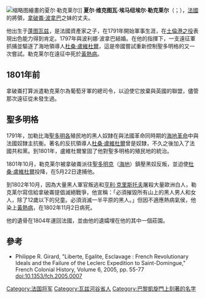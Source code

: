 [[File:Général_CHARLES-EMMANUEL_LECLERC_(1772-1802).jpg|缩略图]]繪畫的夏尔·勒克莱尔]]
'''夏尔·维克图瓦·埃马纽埃尔·勒克莱尔'''（{{lang-fr|Charles Victoire Emmanuel Leclerc}}；{{bd|1772年|3月17日|1802年|11月1日}}），[[法國|法國]]的將領，[[拿破崙·波拿巴|拿破崙·波拿巴]]之妹{{le|波利娜·波拿巴|Pauline Bonaparte}}的丈夫。

他出生于[[蓬图瓦兹|蓬图瓦兹]]，是法國資產家之子，在1791年開始軍事生涯，在[[土倫港之役|土倫港之役]]表現出色能力得到肯定。1797年與波利娜·波拿巴結婚。在他的指揮下，一支遠征軍抓捕並驅逐了海地領導人[[杜桑·盧維杜爾|杜桑·盧維杜爾]]，這是帝國嘗試重新控制聖多明格的又一次嘗試。勒克莱尔在遠征中死於[[黃熱病|黃熱病]]。

== 1801年前 ==
拿破崙打算派遣勒克莱尔為葡萄牙軍的總司令，以迫使它放棄與英國的聯盟，儘管那次遠征從未發生過。

== 聖多明格 ==
1791年，加勒比海[[聖多明各|聖多明各]]殖民地的黑人奴隸在與法國革命同時期的[[海地革命|海地革命]]中與法國奴隸主抗衡。著名的反抗領導人[[杜桑·盧維杜爾|杜桑·盧維杜爾]]曾是奴隸，不久之後加入了法國共和黨。到1801年，盧維杜爾鞏固了他對聖多明格的殖民地的統治。

1801年10月，勒克莱尔被拿破崙派往[[聖多明克|聖多明克]]（[[海地|海地]]）鎮壓黑奴反叛，並迫使[[杜桑·盧維杜爾|杜桑·盧維杜爾]]投降，在5月22日逮捕他。

到1802年10月，因為大量黑人軍官叛逃和[[亨利·克里斯托夫|亨利·克里斯托夫]]屠殺大量歐洲白人，勒克莱尔寫信給拿破崙提倡滅絕戰爭，他宣稱：「必須摧毀所有山上的黑人男人和女人，除了12歲以下的兒童。必須消滅一半平原的黑人。」但因不適應熱病氣侯，他染上[[黃熱病|黃熱病]]，在1802年11月2日病死。

他的遺骨在1804年運回法國，並由他的遺孀埋在他的其中一個莊園。

==參考==
*Philippe R. Girard, "Liberte, Egalite, Esclavage : French Revolutionary Ideals and the Failure of the Leclerc Expedition to Saint-Domingue," French Colonial History, Volume 6, 2005, pp. 55-77 doi:10.1353/fch.2005.0007

{{DEFAULTSORT:Leclerc, Charles}}
[[Category:法国将军|Category:法国将军]]
[[Category:瓦兹河谷省人|Category:瓦兹河谷省人]]
[[Category:巴黎凱旋門上刻著的名字|Category:巴黎凱旋門上刻著的名字]]